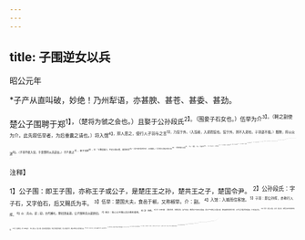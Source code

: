 ```yaml
---
---
---
```

title: 子围逆女以兵
---



昭公元年

*子产从直叫破，妙绝！乃州犁语，亦甚腴、甚苍、甚委、甚劲。

楚公子围聘于郑<sup>1】，（楚将为虢之会也。）且娶于公孙段氏<sup>2】。（围妾子石女也。）伍举为介<sup>3】。（聘之副使为介。此先叙伍举者，为后垂囊之请也。）将入馆<sup>4】，郑人恶之，使行人子羽与之言<sup>5】，乃馆于外。（入馆者，入郑而馆也。馆于外，则不入郑也。子羽语不载。）既聘，将以众逆<sup>6】。（子羽不使入馆，于是楚将以兵逆女。）子产患之<sup>7】，使子羽辞<sup>8】，曰：“以敝邑褊小，不足以容从者，请垟听命<sup>9】。”（请于城外除地为垟，以成婚礼。）令尹命大宰伯州犁对曰<sup>10】：“君辱贶寡大夫围<sup>11】，（句。）谓围，（句。）将使丰氏<sup>12】，（句。子石女也。）抚而有室<sup>13】3。（句，腴之甚。）围布几筵<sup>14】，告于庄、共之庙而来<sup>15】。（十二字句，腴之甚。）若野赐之<sup>16】，是委君贶于草莽也<sup>17】，（一“是”字。）是寡大夫不得列于诸卿也<sup>19】。（二“是”字。）不宁唯是<sup>19】，（又转笔疾散上二“是”字。）又使围蒙其先君将不得为寡君老＠，（十四字句，言既欺先君，则不得为今君大夫。）其蔑以复矣<sup>20】，唯大夫图之。”（言无颜以归国矣。）子羽曰：“小国无罪，恃实其罪<sup>2】。将恃大国之安靖已<sup>20】，而无乃包藏祸心以图之<sup>18】？（只用一句，直直叫破，妙绝，妙绝！更妙于将欲叫破，却先倒装一“恃”字；将欲倒装“恃”字，却又先倒装一“罪”字，又先倒装一“无罪”字。）小国失恃，而惩诸侯<sup>2】，使莫不憾者，距违君命<sup>20】，而有所壅塞不行是惧。（上二十六字为一句，只是“无乃”二字；二十六字为一句，只是“是惧”二字。）不然，（句。）敝邑，（句。）馆人之属也<sup>7】，（句。）其敢爱丰氏之祧<sup>18】？”（句。上两二十六字为句，何等气急。此四短句，何等安闲。）伍举知其有备也，请垂橐而入<sup>2】。许之。

<sup>注释】

<sup>1】公子围：即王子围，亦称王子或公子，是楚庄王之孙，楚共王之子，楚国令尹。
<sup>2】公孙段氏：字子石，又字伯石，后又赐氏为丰。
<sup>3】伍举：楚国大夫，食邑于椒，又称椒举。介：副。
<sup>4】入馆：入城而住客馆。
<sup>5】子羽：即公孙挥，亦称行人挥。
<sup>6】众：兵众。逆；迎。古代婚礼，娶妇须亲迎。公子围率兵众迎新妇。
<sup>7】患之：担心公子围以兵众乘机侵郑。
<sup>8】辞：拒绝。
<sup>9】垟（shàn善）：清除场地，供祭祀用。古代亲迎，婿受妇于女家之祖庙。郑子产不欲公子围入城，欲在城外除地为垟，以代公孙段氏的祖庙，行亲迎之礼。
<sup>10】令尹：即公子围。大宰：即太宰，掌管王家内外事务的官。
<sup>11】君：指郑简公。贶（kuàng况）：赐。寡大夫：指公子围。因在别国国君面前，称自己的国君为寡君，而公子围是令尹，故伯州犁称公子围为寡大夫。
<sup>12】丰氏：即公孙段，当时已被赐氏为丰，故又称丰氏。
<sup>13】抚而有室；意为使丰氏把女儿嫁给你做妻子。抚：有。而：你。
<sup>14】布：陈列。几筵：指神坐的席位。
<sup>15】庄：指楚庄王，公子圈的祖父。共：指楚共王，公子圈的父亲。据《礼记·文王世子》：“取妻必告。”郑玄注：“必须告庙。”此句言公子围曾蔡告祖庙而来娶妇。
<sup>16】野赐：指在城外除地为垏举行婚礼。
<sup>17】委：丢弃。
<sup>18】不得列于诸卿：不能处在卿的行列里了。
<sup>19】不宁唯是：不仅如此。宁：语助词。
<sup>20】浆：欺骗。老：指公卿大臣。《礼记·王制》：“属于天子之老二人。”郑玄注：“老谓上公。”
<sup>21】蔑以复矣：无法返国。无法复命，亦可通。
<sup>22】恃实其罪：依恃大国面不戒备就是它的罪过。实：是。
<sup>23】安靖已：安定已国。
<sup>24】图之：图谋侵郑。
<sup>25】惩诸侯：使诸侯戒惧。
<sup>26】距违：抗拒违背。
<sup>27】馆人之属：连上句意为敝国已是楚国之客馆守者。
<sup>28】祧（tiāo佻）：祖庙。
<sup>29】垂橐（gāo羔）：倒转弓袋，表示内无武器，无用武意。橐：古时盛衣甲和弓箭的囊。